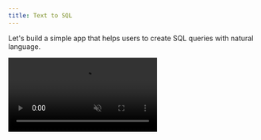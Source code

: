 ```yaml
---
title: Text to SQL
---
```


Let's build a simple app that helps users to create SQL queries with natural language.

<Frame caption="Preview of the final result">
  <video controls autoPlay loop muted src="/images/text-to-sql.mp4" />
</Frame>

## Prerequisites

This example has extra dependencies. You can install them with:

```bash
pip install chainlit openai
```

## Imports

```python app.py
import os
from openai import AsyncOpenAI


from chainlit.playground.providers.openai import ChatOpenAI
import chainlit as cl


client = AsyncOpenAI(api_key="YOUR_OPENAI_API_KEY")
```

## Define a prompt template and LLM settings

````python app.py
template = """SQL tables (and columns):
* Customers(customer_id, signup_date)
* Streaming(customer_id, video_id, watch_date, watch_minutes)

A well-written SQL query that {input}:
```"""


settings = {
    "model": "gpt-3.5-turbo",
    "temperature": 0,
    "max_tokens": 500,
    "top_p": 1,
    "frequency_penalty": 0,
    "presence_penalty": 0,
    "stop": ["```"],
}
````

## Add the Assistant Logic

Here, we decorate the `main` function with the [@on_message](/api-reference/lifecycle-hooks/on-message) decorator to tell Chainlit to run the `main` function each time a user sends a message.

Then, we wrap our text to sql logic in a [Step](/concepts/step).

```python app.py
@cl.step(type="llm", root=True, language="sql")
async def text_to_sql(text: str):
    # Create a ChatGeneration to enable the prompt playground
    generation = cl.ChatGeneration(
        provider=ChatOpenAI.id,
        messages=[
            {
                "role": "user",
                "content": template.format(input=text),
            }
        ],
        settings=settings,
        variables={"input": text},
    )

    # Call OpenAI
    stream = await client.chat.completions.create(
        messages=[m.to_openai() for m in generation.messages], stream=True, **settings
    )

    current_step = cl.context.current_step

    async for part in stream:
        if token := part.choices[0].delta.content or "":
            await current_step.stream_token(token)

    generation.completion = current_step.output

    current_step.generation = generation


@cl.on_message
async def main(message: cl.Message):
    await text_to_sql(message.content)

```

## Try it out

```bash
chainlit run app.py -w
```

You can ask questions like `Compute the number of customers who watched more than 50 minutes of video this month`.
